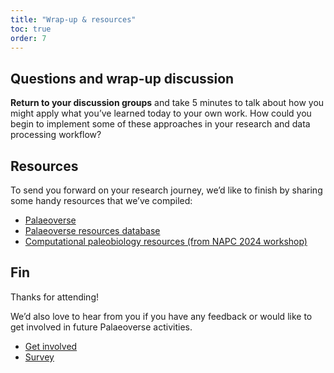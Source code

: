 ```yaml
---
title: "Wrap-up & resources"
toc: true
order: 7
---
```


## Questions and wrap-up discussion

**Return to your discussion groups** and take 5 minutes to talk about how you might apply what you've learned today to your own work. How could you begin to implement some of these approaches in your research and data processing workflow?

## Resources

To send you forward on your research journey, we'd like to finish by sharing some handy resources that we've compiled:

- [Palaeoverse](https://palaeoverse.org/#our-resources)
- [Palaeoverse resources database](https://bit.ly/palaeoverse-resources)
- [Computational paleobiology resources (from NAPC 2024 workshop)](https://workshop.palaeoverse.org/NAPC2024/materials/5_resources/)

## Fin

Thanks for attending!

We'd also love to hear from you if you have any feedback or would like to get involved in future Palaeoverse activities.

- [Get involved](https://palaeoverse.org/#get-involved)
- [Survey]()
